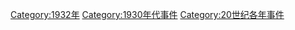 [[Category:1932年|Category:1932年]]
[[Category:1930年代事件|Category:1930年代事件]]
[[Category:20世纪各年事件|Category:20世纪各年事件]]